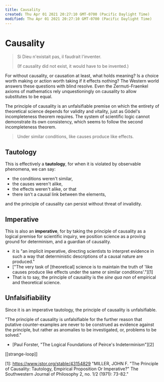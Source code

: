 ```yaml
---
title: Causality
created: Thu Apr 01 2021 20:27:10 GMT-0700 (Pacific Daylight Time)
modified: Thu Apr 01 2021 20:27:10 GMT-0700 (Pacific Daylight Time)
---
```


# Causality

> Si Dieu n'existait pas, il faudrait l'inventer.
>
> (If causality did not exist, it would have to be invented.)

For without causality, or causation at least, what holds meaning? Is a choice worth making or action worth taking if it effects nothing? The Western world answers these questions with blind resolve. Even the Zermuti-Fraenkel axioms of mathematics rely unquestioningly on causality to allow substitutes to be equal.

The principle of causality is an unfalsifiable premise on which the entirety of theoretical science depends for validity and vitality, just as Gödel's incompleteness theorem requires. The system of scientific logic cannot demonstrate its own consistency, which seems to follow the second incompleteness theorem.

> Under similar conditions, like causes produce like effects.

## Tautology

This is effectively a **tautology**, for when it is violated by observable phenomena, we can say:

- the conditions weren't similar,
- the causes weren't alike,
- the effects weren't alike, or that
- there isn't a causal link between the elements,

and the principle of causality can persist without threat of invalidity.

## Imperative

This is also an **imperative**, for by taking the principle of causality as a logical premise for scientific inquiry, we position science as a proving ground for determinism, and a guardian of causality.

- it is "an implicit imperative, directing scientists to interpret evidence in such a way that deterministic descriptions of a causal nature are produced."
- ["The very task of [theoretical] science is to maintain the truth of 'like causes produce like effects under the same or similar conditions'."][1]
- That is to say, the principle of causality is the _sine qua non_ of empirical and theoretical science.

## Unfalsifiability

Since it is an imperative tautology, the principle of causality is unfalsifiable.

"The principle of causality is unfalsifiable for the further reason that putative counter-examples are never to be construed as evidence against the principle, but rather as anomalies to be investigated, or, problems to be solved."

- [Paul Forster, "The Logical Foundations of Peirce's Indeterminism"][2]

[[strange-loop]]

[1]: https://www.jstor.org/stable/43154829 "MILLER, JOHN F. "The Principle of Causality: Tautology, Empirical Proposition Or Imperative?" The Southwestern Journal of Philosophy 2, no. 1/2 (1971): 73-82."


